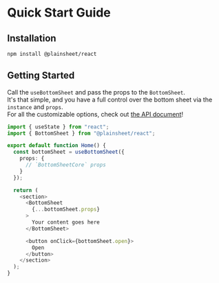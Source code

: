 # Quick Start Guide

## Installation

```sh npm2yarn
npm install @plainsheet/react
```

## Getting Started

Call the `useBottomSheet` and pass the props to the `BottomSheet`.  
It's that simple, and you have a full control over the bottom sheet via the `instance` and `props`.  
For all the customizable options, check out [the API document](/apis/react)!

```ts copy
import { useState } from "react";
import { BottomSheet } from "@plainsheet/react";

export default function Home() {
  const bottomSheet = useBottomSheet({
    props: {
      // `BottomSheetCore` props
    }
  });

  return (
    <section>
      <BottomSheet
        {...bottomSheet.props}
      >
        Your content goes here
      </BottomSheet>

      <button onClick={bottomSheet.open}>
        Open
      </button>
    </section>
  );
}
```
